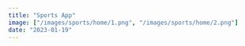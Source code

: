 ```yaml
---
title: "Sports App"
image: ["/images/sports/home/1.png", "/images/sports/home/2.png"]
date: "2023-01-19"
---
```


<Header title="Sports App" img="/images/sports/1.png" alt="Sports Picture" />
<List
  tec={["NextJS"]}
  lib={["TailwindCSS", "GraphQL", "MongoDB"]}
  year="2022"
  client="common:own-project"
  website="https://nextjs-sports-app.vercel.app"
  repo="https://github.com/AguzzDev/nextjs-sports-app"
/>
<Galery
  imgs={[
    "/images/sports/1.png",
    "/images/sports/2.png",
    "/images/sports/3.png",
    "/images/sports/4.png",
    "/images/sports/5.png",
    "/images/sports/6.png",
  ]}
  alt="Sports App"
/>

